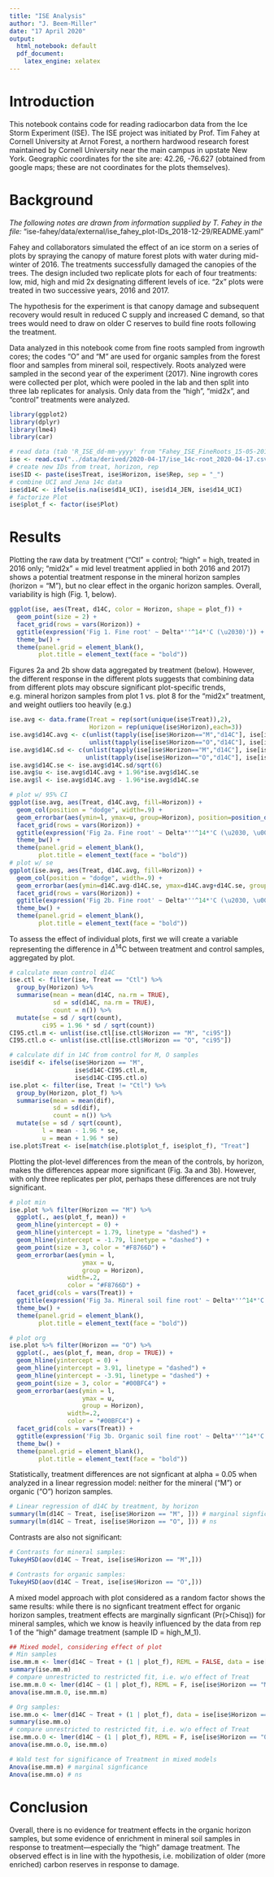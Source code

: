 ```yaml
---
title: "ISE Analysis"
author: "J. Beem-Miller"
date: "17 April 2020"
output:
  html_notebook: default
  pdf_document:
    latex_engine: xelatex
---
```


# Introduction
This notebook contains code for reading radiocarbon data from the Ice Storm Experiment (ISE). The ISE project was initiated by Prof. Tim Fahey at Cornell University at Arnot Forest, a northern hardwood research forest maintained by Cornell University near the main campus in upstate New York. Geographic coordinates for the site are: 42.26, -76.627 (obtained from google maps; these are not coordinates for the plots themselves). 

# Background
*The following notes are drawn from information supplied by T. Fahey in the file:* 
"ise-fahey/data/external/ise_fahey_plot-IDs_2018-12-29/README.yaml"

Fahey and collaborators simulated the effect of an ice storm on a series of plots by spraying the canopy of mature forest plots with water during mid-winter of 2016. The treatments successfully damaged the canopies of the trees. The design included two replicate plots for each of four treatments: low, mid, high and mid 2x designating different levels of ice. “2x” plots were treated in two successive years, 2016 and 2017. 

The hypothesis for the experiment is that canopy damage and subsequent recovery would result in reduced C supply and increased C demand, so that trees would need to draw on older C reserves to build fine roots following the treatment. 

Data analyzed in this notebook come from fine roots sampled from ingrowth cores;  the codes “O” and “M” are used for organic samples from the forest floor and samples from mineral soil, respectively. Roots analyzed were sampled in the second year of the experiment (2017). Nine ingrowth cores were collected per plot, which were pooled in the lab and then split into three lab replicates for analysis. Only data from the "high", "mid2x", and "control" treatments were analyzed.
```r
library(ggplot2)
library(dplyr)
library(lme4)
library(car)
```

```r
# read data (tab 'R_ISE_dd-mm-yyyy' from "Fahey_ISE_FineRoots_15-05-2019.xlsx")
ise <- read.csv("../data/derived/2020-04-17/ise_14c-root_2020-04-17.csv")
# create new IDs from treat, horizon, rep
ise$ID <- paste(ise$Treat, ise$Horizon, ise$Rep, sep = "_")
# combine UCI and Jena 14c data
ise$d14C <- ifelse(is.na(ise$d14_UCI), ise$d14_JEN, ise$d14_UCI)
# factorize Plot
ise$plot_f <- factor(ise$Plot)
```
# Results
Plotting the raw data by treatment ("Ctl" = control; "high" = high, treated in 2016 only; "mid2x" = mid level treatment applied in both 2016 and 2017) shows a potential treatment response in the mineral horizon samples (horizon = "M"), but no clear effect in the organic horizon samples. Overall, variability is high (Fig. 1, below).
```r
ggplot(ise, aes(Treat, d14C, color = Horizon, shape = plot_f)) +
  geom_point(size = 2) +
  facet_grid(rows = vars(Horizon)) +
  ggtitle(expression('Fig 1. Fine root' ~ Delta*''^14*'C (\u2030)')) +
  theme_bw() +
  theme(panel.grid = element_blank(),
        plot.title = element_text(face = "bold"))
```

Figures 2a and 2b show data aggregated by treatment (below). However, the different response in the different plots suggests that combining data from different plots may obscure significant plot-specific trends, e.g. mineral horizon samples from plot 1 vs. plot 8 for the "mid2x" treatment, and weight outliers too heavily (e.g.)
```r
ise.avg <- data.frame(Treat = rep(sort(unique(ise$Treat)),2),
                      Horizon = rep(unique(ise$Horizon),each=3))
ise.avg$d14C.avg <- c(unlist(tapply(ise[ise$Horizon=="M","d14C"], ise[ise$Horizon=="M","Treat"], mean)),
                      unlist(tapply(ise[ise$Horizon=="O","d14C"], ise[ise$Horizon=="O","Treat"], mean)))
ise.avg$d14C.sd <- c(unlist(tapply(ise[ise$Horizon=="M","d14C"], ise[ise$Horizon=="M","Treat"], sd)),
                     unlist(tapply(ise[ise$Horizon=="O","d14C"], ise[ise$Horizon=="O","Treat"], sd)))
ise.avg$d14C.se <- ise.avg$d14C.sd/sqrt(6)
ise.avg$u <- ise.avg$d14C.avg + 1.96*ise.avg$d14C.se
ise.avg$l <- ise.avg$d14C.avg - 1.96*ise.avg$d14C.se
```
```r
# plot w/ 95% CI
ggplot(ise.avg, aes(Treat, d14C.avg, fill=Horizon)) +
  geom_col(position = "dodge", width=.9) +
  geom_errorbar(aes(ymin=l, ymax=u, group=Horizon), position=position_dodge(.9), width=.5) +
  facet_grid(rows = vars(Horizon)) +
  ggtitle(expression('Fig 2a. Fine root' ~ Delta*''^14*'C (\u2030, \u00B1 SE)')) +
  theme_bw() +
  theme(panel.grid = element_blank(),
        plot.title = element_text(face = "bold"))
# plot w/ se
ggplot(ise.avg, aes(Treat, d14C.avg, fill=Horizon)) +
  geom_col(position = "dodge", width=.9) +
  geom_errorbar(aes(ymin=d14C.avg-d14C.se, ymax=d14C.avg+d14C.se, group=Horizon), position=position_dodge(.9), width=.5) +
  facet_grid(rows = vars(Horizon)) +
  ggtitle(expression('Fig 2b. Fine root' ~ Delta*''^14*'C (\u2030, \u00B1 95% CI)')) +
  theme_bw() +
  theme(panel.grid = element_blank(),
        plot.title = element_text(face = "bold"))
```

To assess the effect of individual plots, first we will create a variable representing the difference in $\Delta$^14^C between treatment and control samples, aggregated by plot.

```r
# calculate mean control d14C
ise.ctl <- filter(ise, Treat == "Ctl") %>%
  group_by(Horizon) %>%
  summarise(mean = mean(d14C, na.rm = TRUE),
            sd = sd(d14C, na.rm = TRUE),
            count = n()) %>%
  mutate(se = sd / sqrt(count),
         ci95 = 1.96 * sd / sqrt(count))
CI95.ctl.m <- unlist(ise.ctl[ise.ctl$Horizon == "M", "ci95"])
CI95.ctl.o <- unlist(ise.ctl[ise.ctl$Horizon == "O", "ci95"])

# calculate dif in 14C from control for M, O samples
ise$dif <- ifelse(ise$Horizon == "M", 
                  ise$d14C-CI95.ctl.m, 
                  ise$d14C-CI95.ctl.o)
ise.plot <- filter(ise, Treat != "Ctl") %>%
  group_by(Horizon, plot_f) %>%
  summarise(mean = mean(dif),
            sd = sd(dif),
            count = n()) %>%
  mutate(se = sd / sqrt(count),
         l = mean - 1.96 * se,
         u = mean + 1.96 * se)
ise.plot$Treat <- ise[match(ise.plot$plot_f, ise$plot_f), "Treat"]
```

Plotting the plot-level differences from the mean of the controls, by horizon, makes the differences appear more significant (Fig. 3a and 3b). However, with only three replicates per plot, perhaps these differences are not truly significant. 
```r
# plot min
ise.plot %>% filter(Horizon == "M") %>%
  ggplot(., aes(plot_f, mean)) +
  geom_hline(yintercept = 0) +
  geom_hline(yintercept = 1.79, linetype = "dashed") +
  geom_hline(yintercept = -1.79, linetype = "dashed") +
  geom_point(size = 3, color = "#F8766D") +
  geom_errorbar(aes(ymin = l, 
                    ymax = u, 
                    group = Horizon),
                width=.2,
                color = "#F8766D") +
  facet_grid(cols = vars(Treat)) +
  ggtitle(expression('Fig 3a. Mineral soil fine root' ~ Delta*''^14*'C by plot (\u2030, \u00B1 95% CI)')) +
  theme_bw() +
  theme(panel.grid = element_blank(),
        plot.title = element_text(face = "bold"))

# plot org
ise.plot %>% filter(Horizon == "O") %>%
  ggplot(., aes(plot_f, mean, drop = TRUE)) +
  geom_hline(yintercept = 0) +
  geom_hline(yintercept = 3.91, linetype = "dashed") +
  geom_hline(yintercept = -3.91, linetype = "dashed") +
  geom_point(size = 3, color = "#00BFC4") +
  geom_errorbar(aes(ymin = l, 
                    ymax = u, 
                    group = Horizon),
                width=.2,
                color = "#00BFC4") +
  facet_grid(cols = vars(Treat)) +
  ggtitle(expression('Fig 3b. Organic soil fine root' ~ Delta*''^14*'C by plot (\u2030, \u00B1 95% CI)')) +
  theme_bw() +
  theme(panel.grid = element_blank(),
        plot.title = element_text(face = "bold"))
```

Statistically, treatment differences are not signficant at alpha = 0.05 when analyzed in a linear regression model: neither for the mineral ("M") or organic ("O") horizon samples.
```r
# Linear regression of d14C by treatment, by horizon
summary(lm(d14C ~ Treat, ise[ise$Horizon == "M", ])) # marginal signficance of "high" treatment
summary(lm(d14C ~ Treat, ise[ise$Horizon == "O", ])) # ns
```

Contrasts are also not significant:
```r
# Contrasts for mineral samples:
TukeyHSD(aov(d14C ~ Treat, ise[ise$Horizon == "M",]))

# Contrasts for organic samples:
TukeyHSD(aov(d14C ~ Treat, ise[ise$Horizon == "O",]))
```

A mixed model approach with plot considered as a random factor shows the same results: while there is no signficant treatment effect for organic horizon samples, treatment effects are marginally signficant (Pr(>Chisq)) for mineral samples, which we know is heavily influenced by the data from rep 1 of the "high" damage treatment (sample ID = high_M_1).
```r
## Mixed model, considering effect of plot
# Min samples
ise.mm.m <- lmer(d14C ~ Treat + (1 | plot_f), REML = FALSE, data = ise[ise$Horizon == "M", ])
summary(ise.mm.m)
# compare unrestricted to restricted fit, i.e. w/o effect of Treat
ise.mm.m.0 <- lmer(d14C ~ (1 | plot_f), REML = F, ise[ise$Horizon == "M", ])
anova(ise.mm.m.0, ise.mm.m)

# Org samples:
ise.mm.o <- lmer(d14C ~ Treat + (1 | plot_f), data = ise[ise$Horizon == "O", ], REML = FALSE)
summary(ise.mm.o)
# compare unrestricted to restricted fit, i.e. w/o effect of Treat
ise.mm.o.0 <- lmer(d14C ~ (1 | plot_f), REML = F, ise[ise$Horizon == "O", ])
anova(ise.mm.o.0, ise.mm.o)

# Wald test for significance of Treatment in mixed models
Anova(ise.mm.m) # marginal signficance
Anova(ise.mm.o) # ns
```

# Conclusion
Overall, there is no evidence for treatment effects in the organic horizon samples, but some evidence of enrichment in mineral soil samples in response to treatment---especially the "high" damage treatment. The observed effect is in line with the hypothesis, i.e. mobilization of older (more enriched) carbon reserves in response to damage. 
